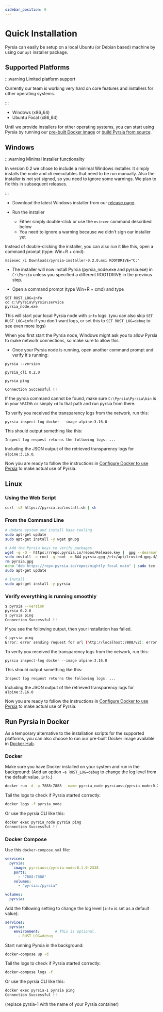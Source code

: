```yaml
---
sidebar_position: 0
---
```


# Quick Installation

Pyrsia can easily be setup on a local Ubuntu (or Debian based) machine by using our `apt` installer package.

## Supported Platforms

:::warning Limited platform support

Currently our team is working very hard on core features and installers for other operating systems.

:::

- Windows (x86_64)
- Ubuntu Focal (x86_64)

Until we provide installers for other operating systems, you can start using Pyrsia
by running our [pre-built Docker image](#run-pyrsia-in-docker) or [build Pyrsia from source](/docs/community/get_involved/local_dev_setup.md).

## Windows

:::warning Minimal installer functionality

In version 0.2 we chose to include a minimal Windows installer. It simply installs the node and cli executables that need
to be run manually. Also the installer is not yet signed, so you need to ignore some warnings. We plan to fix this in subsequent releases.

:::

- Download the latest Windows installer from our [release page](https://github.com/pyrsia/pyrsia/releases/).

- Run the installer
    - Either simply double-click or use the `msiexec` command described below
    - You need to ignore a warning because we didn't sign our installer yet

Instead of double-clicking the installer, you can also run it like this, open a command prompt (type: Win+R + cmd):
```shell
msiexec /i Downloads/pyrsia-installer-0.2.0.msi ROOTDRIVE="C:"
```

- The installer will now install Pyrsia (pyrsia_node.exe and pyrsia.exe) in `C:\Pyrsia` unless you specified a different
  ROOTDRIVE in the previous step.

- Open a command prompt (type Win+R + cmd) and type

```shell
SET RUST_LOG=info
cd c:\Pyrsia\Pyrsia\service
pyrsia_node.exe
```

This will start your local Pyrsia node with `info` logs. (you can also skip `SET RUST_LOG=info` if you don't want logs,
or set this to `SET RUST_LOG=debug` to see even more logs)

When you first start the Pyrsia node, Windows might ask you to allow Pyrsia to make network connections, so make sure to
allow this.

- Once your Pyrsia node is running, open another command prompt and verify it's running:

```shell
pyrsia --version
```

```text
pyrsia_cli 0.2.0
```

```shell
pyrsia ping
```

```text
Connection Successful !!
```

If the pyrsia command cannot be found, make sure `C:\Pyrsia\Pyrsia\bin` is in your `%PATH%` or simply `cd` to that path
and run pyrsia from there.

To verify you received the transparency logs from the network, run this:

```shell
pyrsia inspect-log docker --image alpine:3.16.0
```

This should output something like this:

```text
Inspect log request returns the following logs: ...
```

Including the JSON output of the retrieved transparency logs for `alpine:3.16.0`.

Now you are ready to follow the instructions in [Configure Docker to use Pyrsia](docker.md) to make actual use of Pyrsia.

## Linux

### Using the Web Script

```sh
curl -sS https://pyrsia.io/install.sh | sh
```

### From the Command Line

```sh
# Update system and install base tooling
sudo apt-get update
sudo apt-get install -y wget gnupg

# Add the Pyrsia keys to verify packages
wget -q -O - https://repo.pyrsia.io/repos/Release.key |  gpg --dearmor  > pyrsia.gpg
sudo install -o root -g root -m 644 pyrsia.gpg /etc/apt/trusted.gpg.d/
rm pyrsia.gpg
echo "deb https://repo.pyrsia.io/repos/nightly focal main" | sudo tee -a /etc/apt/sources.list > /dev/null
sudo apt-get update

# Install
sudo apt-get install -y pyrsia
```

### Verify everything is running smoothly

```sh
$ pyrsia --version
pyrsia 0.2.0
$ pyrsia ping
Connection Successful !!
```

If you see the following output, then your installation has failed.

```sh
$ pyrsia ping
Error: error sending request for url (http://localhost:7888/v2): error trying to connect: tcp connect error: Connection refused (os error 111)
```

To verify you received the transparency logs from the network, run this:

```shell
pyrsia inspect-log docker --image alpine:3.16.0
```

This should output something like this:

```text
Inspect log request returns the following logs: ...
```

Including the JSON output of the retrieved transparency logs for `alpine:3.16.0`

Now you are ready to follow the instructions in [Configure Docker to use Pyrsia](docker.md) to make actual use of Pyrsia.

## Run Pyrsia in Docker

As a temporary alternative to the installation scripts for the supported platforms,
you can also choose to run our pre-built Docker image available in [Docker Hub](https://hub.docker.com/r/pyrsiaoss/pyrsia-node).

### Docker

Make sure you have Docker installed on your system and run in the background:
(Add an option `-e RUST_LOG=debug` to change the log level from the default value, `info`.)

```sh
docker run -d -p 7888:7888 --name pyrsia_node pyrsiaoss/pyrsia-node:0.2.0-2342
```

Tail the logs to check if Pyrsia started correctly:

```sh
docker logs -f pyrsia_node
```

Or use the pyrsia CLI like this:

```sh
docker exec pyrsia_node pyrsia ping
Connection Successful !!
```

### Docker Compose

Use this `docker-compose.yml` file:

```yaml
services:
  pyrsia:
    image: pyrsiaoss/pyrsia-node:0.1.0-2338
    ports:
      - "7888:7888"
    volumes:
      - "pyrsia:/pyrsia"

volumes:
  pyrsia:
```

Add the following setting to change the log level (`info` is set as a default value):

```yaml
services:
  pyrsia:
    environment:       # This is optional.
      - RUST_LOG=debug
```

Start running Pyrsia in the background:

```sh
docker-compose up -d
```

Tail the logs to check if Pyrsia started correctly:

```sh
docker-compose logs -f
```

Or use the pyrsia CLI like this:

```sh
docker exec pyrsia-1 pyrsia ping
Connection Successful !!
```

(replace pyrsia-1 with the name of your Pyrsia container)
